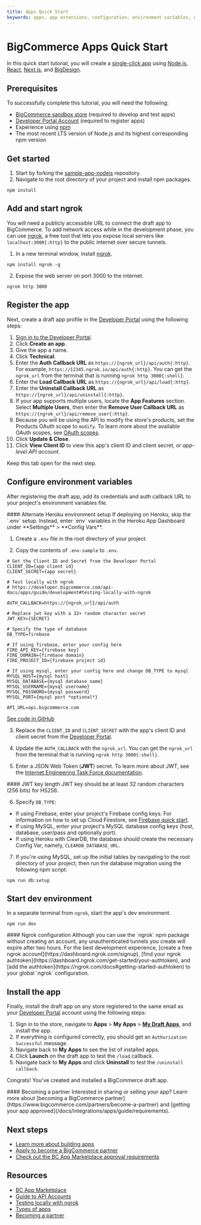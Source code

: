 ```yaml
---
title: Apps Quick Start
keywords: apps, app extensions, configuration, environment variables, env vars, 
---
```


# BigCommerce Apps Quick Start

In this quick start tutorial, you will create a [single-click app](/docs/integrations/apps/guide/types) using [Node.js](https://nodejs.org/en/), [React](https://www.reactjs.org/), [Next.js](https://nextjs.org/), and [BigDesign](https://developer.bigcommerce.com/big-design). 

## Prerequisites

To successfully complete this tutorial, you will need the following:

* [BigCommerce sandbox store](/docs/start/about/sandboxes) (required to develop and test apps)
* [Developer Portal Account](https://devtools.bigcommerce.com/) (required to register apps)
* Experience using [npm](https://www.npmjs.com/)
* The most recent LTS version of Node.js and its highest corresponding npm version

## Get started

1. Start by forking the [sample-app-nodejs](https://github.com/bigcommerce/sample-app-nodejs) repository.
2. Navigate to the root directory of your project and install npm packages.

```shell copy
npm install
```

## Add and start ngrok

You will need a publicly accessible URL to connect the draft app to BigCommerce. To add network access while in the development phase, you can use [ngrok](https://ngrok.com/docs), a free tool that lets you expose local servers like `localhost:3000{:http}` to the public internet over secure tunnels.

1. In a new terminal window, install [ngrok](https://www.npmjs.com/package/ngrok#usage).

```shell copy
npm install ngrok -g
```

2. Expose the web server on port 3000 to the internet.

```shell copy
ngrok http 3000
```

## Register the app

Next, create a draft app profile in the [Developer Portal](https://devtools.bigcommerce.com/) using the following steps:

1. [Sign in to the Developer Portal](https://devtools.bigcommerce.com/).
2. Click **Create an app**.
3. Give the app a name.
4. Click **Technical**.
5. Enter the **Auth Callback URL** as `https://{ngrok_url}/api/auth{:http}`. For example, `https://12345.ngrok.io/api/auth{:http}`. You can get the `ngrok_url` from the terminal that is running `ngrok http 3000{:shell}`.
6. Enter the **Load Callback URL** as `https://{ngrok_url}/api/load{:http}`.
7. Enter the **Uninstall Callback URL** as `https://{ngrok_url}/api/uninstall{:http}`.
8. If your app supports multiple users, locate the **App Features** section. Select **Multiple Users**, then enter the **Remove User Callback URL** as `https://{ngrok_url}/api/remove_user{:http}`.
9. Because you will be using the API to modify the store's products, set the Products OAuth scope to `modify`. To learn more about the available OAuth scopes, see [OAuth scopes](/docs/start/authentication/api-accounts#oauth-scopes).
10. Click **Update & Close**.
11. Click **View Client ID** to view this app's client ID and client secret, or _app-level API account_.

Keep this tab open for the next step.

## Configure environment variables

After registering the draft app, add its credentials and auth callback URL to your project's environment variables file.

<Callout type="info">
  #### Alternate Heroku environment setup
  If deploying on Heroku, skip the `.env` setup. Instead, enter `env` variables in the Heroku App Dashboard under **Settings** > **Config Vars**.
</Callout>


1. Create a `.env` file in the root directory of your project.

2. Copy the contents of `.env-sample` to `.env`.

```shell filename=".env-sample" showLineNumbers copy
# Get the Client ID and Secret from the Developer Portal
CLIENT_ID={app client id}
CLIENT_SECRET={app secret}

# Test locally with ngrok
# https://developer.bigcommerce.com/api-docs/apps/guide/development#testing-locally-with-ngrok

AUTH_CALLBACK=https://{ngrok_url}/api/auth

# Replace jwt key with a 32+ random character secret
JWT_KEY={SECRET}

# Specify the type of database
DB_TYPE=firebase

# If using firebase, enter your config here
FIRE_API_KEY={firebase key}
FIRE_DOMAIN={firebase domain}
FIRE_PROJECT_ID={firebase project id}

# If using mysql, enter your config here and change DB_TYPE to mysql
MYSQL_HOST={mysql host}
MYSQL_DATABASE={mysql database name}
MYSQL_USERNAME={mysql username}
MYSQL_PASSWORD={mysql password}
MYSQL_PORT={mysql port *optional*}

API_URL=api.bigcommerce.com

```

[See code in GitHub](https://github.com/bigcommerce/sample-app-nodejs/blob/main/.env-sample)

3. Replace the `CLIENT_ID` and `CLIENT_SECRET` with the app's client ID and client secret from the [Developer Portal](https://devtools.bigcommerce.com/).

4. Update the `AUTH_CALLBACK` with the `ngrok_url`. You can get the `ngrok_url` from the terminal that is running `ngrok http 3000{:shell}`. 

5. Enter a JSON Web Token (**JWT**) secret. To learn more about JWT, see the [Internet Engineering Task Force documentation](https://datatracker.ietf.org/doc/html/rfc7519).

<Callout type="info">
  #### JWT key length
  JWT key should be at least 32 random characters (256 bits) for HS256.
</Callout>


6. Specify `DB_TYPE`:
* If using Firebase, enter your project's Firebase config keys. For information on how to set up Cloud Firestore, see [Firebase quick start](https://firebase.google.com/docs/firestore/quickstart). 
* If using MySQL, enter your project's MySQL database config keys (host, database, user/pass and optionally port).
* If using Heroku with ClearDB, the database should create the necessary Config Var, namely, `CLEARDB_DATABASE_URL`.

7. If you're using MySQL, set up the initial tables by navigating to the root directory of your project, then run the database migration using the following npm script:

```shell filename="Initial database migration" copy
npm run db:setup
```

## Start dev environment

In a separate terminal from `ngrok`, start the app's dev environment.

```shell copy
npm run dev
```
<Callout type="info">
  #### Ngrok configuration
  Although you can use the `ngrok` npm package without creating an account, any unauthenticated tunnels you create will expire after two hours. For the best development experience, [create a free ngrok account](https://dashboard.ngrok.com/signup), [find your ngrok authtoken](https://dashboard.ngrok.com/get-started/your-authtoken), and [add the authtoken](https://ngrok.com/docs#getting-started-authtoken) to your global `ngrok` configuration.
</Callout>

## Install the app

Finally, install the draft app on any store registered to the same email as your [Developer Portal](https://devtools.bigcommerce.com/my/apps) account using the following steps: 

1. Sign in to the store, navigate to **Apps** > **My Apps** > [**My Draft Apps**](https://login.bigcommerce.com/deep-links/manage/marketplace/apps/my-apps/drafts), and install the app.
2. If everything is configured correctly, you should get an `Authorization Successful` message.
3. Navigate back to **My Apps** to see the list of installed apps.
4. Click **Launch** on the draft app to test the `/load` callback.
5. Navigate back to **My Apps** and click **Uninstall** to test the `/uninstall callback`.

Congrats! You've created and installed a BigCommerce draft app.

<Callout type="info">
  #### Becoming a partner
  Interested in sharing or selling your app? Learn more about [becoming a BigCommerce partner](https://www.bigcommerce.com/partners/become-a-partner) and [getting your app approved](/docs/integrations/apps/guide/requirements).
</Callout>


## Next steps
* [Learn more about building apps](/docs/integrations/apps)
* [Apply to become a BigCommerce partner](https://www.bigcommerce.com/partners/become-a-partner)
* [Check out the BC App Marketplace approval requirements](/docs/integrations/apps/guide/requirements)

## Resources
* [BC App Marketplace](https://www.bigcommerce.com/apps/)
* [Guide to API Accounts](/docs/start/authentication/api-accounts)
* [Testing locally with ngrok](/docs/integrations/apps/guide#testing-locally-with-ngrok)
* [Types of apps](/docs/integrations/apps/guide/types)
* [Becoming a partner](/docs/start/partner)
